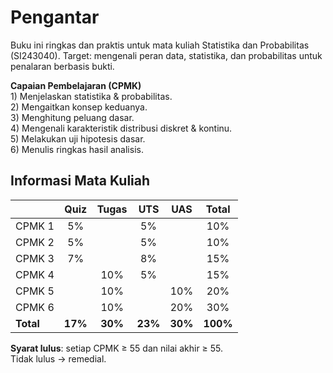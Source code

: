 # Pengantar {.unnumbered}

Buku ini ringkas dan praktis untuk mata kuliah Statistika dan Probabilitas (SI243040). Target: mengenali peran data, statistika, dan probabilitas untuk penalaran berbasis bukti.

::: callout-note
**Capaian Pembelajaran (CPMK)**  
1) Menjelaskan statistika & probabilitas.  
2) Mengaitkan konsep keduanya.  
3) Menghitung peluang dasar.  
4) Mengenali karakteristik distribusi diskret & kontinu.  
5) Melakukan uji hipotesis dasar.  
6) Menulis ringkas hasil analisis.
:::

## Informasi Mata Kuliah

| | Quiz | Tugas | UTS | UAS | Total |
|:--|:--:|:--:|:--:|:--:|:--:|
| CPMK 1 | 5% |  | 5% |  | 10% |
| CPMK 2 | 5% |  | 5% |  | 10% |
| CPMK 3 | 7% |  | 8% |  | 15% |
| CPMK 4 |  | 10% | 5% |  | 15% |
| CPMK 5 |  | 10% |  | 10% | 20% |
| CPMK 6 |  | 10% |  | 20% | 30% |
| **Total** | **17%** | **30%** | **23%** | **30%** | **100%** |

::: callout-note
**Syarat lulus**: setiap CPMK ≥ 55 dan nilai akhir ≥ 55.  
Tidak lulus → remedial.
:::
